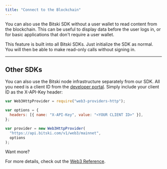 ```yaml
---
title: "Connect to the Blockchain"
---
```


You can also use the Bitski SDK without a user wallet to read content from the
blockchain. This can be useful to display data before the user logs in, or for
basic applications that don't require a user wallet.

This feature is built into all Bitski SDKs. Just initialize the SDK as normal.
You will then be able to make read-only calls without signing in.

---

## Other SDKs

You can also use the Bitski node infrastructure separately from our SDK. All you
need is a client ID from the [developer portal](https://developer.bitski.com/).
Simply include your client ID as the X-API-Key header:

```js JavaSCript
var Web3HttpProvider = require("web3-providers-http");

var options = {
  headers: [{ name: "X-API-Key", value: "<YOUR CLIENT ID>" }],
};

var provider = new Web3HttpProvider(
  "https://api.bitski.com/v1/web3/mainnet",
  options
);
```

<Note>
Want more?

For more details, check out the [Web3 Reference](/reference/web3-get-started).

</Note>
